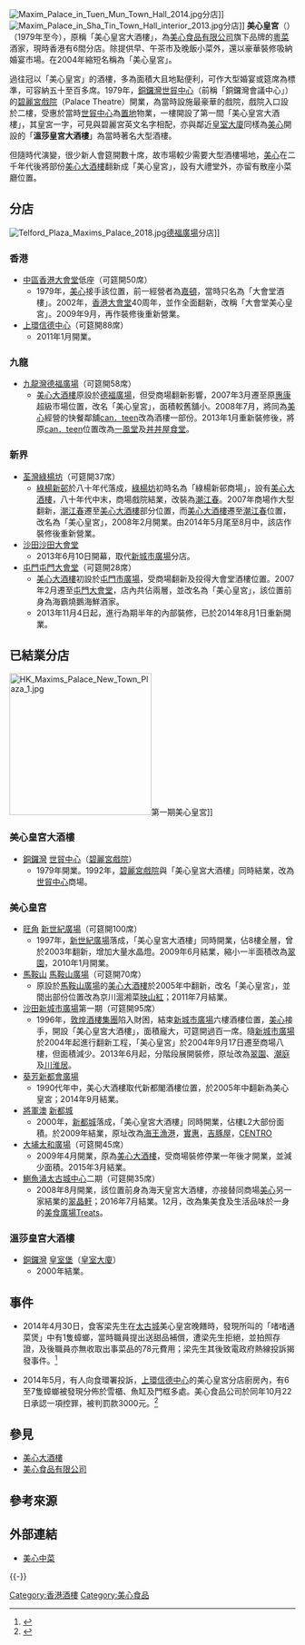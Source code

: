 [[File:Maxim_Palace_in_Tuen_Mun_Town_Hall_2014.jpg|thumb]]分店]]
[[File:Maxim_Palace_in_Sha_Tin_Town_Hall_interior_2013.jpg|thumb]]分店]]
'''美心皇宮'''（{{lang-en|'''Maxim's Palace Chinese Restaurant'''}}）（1979年至今），原稱「美心皇宮大酒樓」，為[[美心食品有限公司|美心食品有限公司]]旗下品牌的[[粵菜|粵菜]]酒家，現時香港有6間分店。除提供早、午茶市及晚飯小菜外，還以豪華裝修吸納婚宴市場。在2004年縮短名稱為「美心皇宮」。

過往冠以「美心皇宮」的酒樓，多為面積大且地點便利，可作大型婚宴或筵席為標準，可容納五十至百多席。1979年，[[銅鑼灣|銅鑼灣]][[世貿中心_(香港)|世貿中心]]（前稱「銅鑼灣會議中心」）的[[碧麗宮戲院|碧麗宮戲院]]（Palace Theatre）開業，為當時設施最豪華的戲院，戲院入口設於二樓，受惠於當時[[世貿中心_(香港)|世貿中心]]為[[置地|置地]]物業，一樓開設了第一間「美心皇宮大酒樓」，其皇宮一字，可見與碧麗宮英文名字相配，亦與鄰近[[皇室大廈|皇室大廈]]同樣為[[美心|美心]]開設的「'''溫莎皇宮大酒樓'''」為當時著名大型酒樓。

但隨時代演變，很少新人會筵開數十席，故市場較少需要大型酒樓場地，[[美心|美心]]在二千年代後將部份[[美心大酒樓|美心大酒樓]]翻新成「美心皇宮」，設有大禮堂外，亦留有散座小菜廳位置。

==分店==
[[File:Telford_Plaza_Maxims_Palace_2018.jpg|thumb]][[德福廣場|德福廣場]]分店]]

=== 香港 ===
*[[中區_(香港)|中區]][[香港大會堂|香港大會堂]]低座（可筵開50席）
**1979年，[[美心|美心]]接手該位置，前一經營者為[[嘉頓|嘉頓]]，當時只名為「大會堂酒樓」。2002年，[[香港大會堂|香港大會堂]]40周年，並作全面翻新，改稱「大會堂美心皇宮」。2009年9月，再作裝修後重新營業。
*[[上環|上環]][[信德中心|信德中心]]（可筵開88席）
**2011年1月開業。

=== 九龍 ===
*[[九龍灣|九龍灣]][[德福廣場|德福廣場]]（可筵開58席）
**[[美心大酒樓|美心大酒樓]]原設於[[德福廣場|德福廣場]]，但受商場翻新影響，2007年3月遷至原[[惠康|惠康]]超級市場位置，改名「美心皇宮」，面積較舊舖小。2008年7月，將同為[[美心|美心]]經營的快餐鄰舖[[can．teen|can．teen]]改為酒樓一部份。2013年1月重新裝修後，將原[[can．teen|can．teen]]位置改為[[一風堂|一風堂]]及[[丼丼屋|丼丼屋食堂]]。

=== 新界 ===
*[[荃灣|荃灣]][[綠楊坊|綠楊坊]]（可筵開37席）
**[[綠楊新邨|綠楊新邨]]於八十年代落成，[[綠楊坊|綠楊坊]]初時名為「綠楊新邨商場」，設有[[美心大酒樓|美心大酒樓]]，八十年代中末，商場戲院結業，改裝為[[潮江春|潮江春]]。2007年商場作大型翻新，[[潮江春|潮江春]]遷至[[美心大酒樓|美心大酒樓]]部分位置，而[[美心大酒樓|美心大酒樓]]遷至[[潮江春|潮江春]]位置，改名為「美心皇宮」，2008年2月開業。由2014年5月尾至8月中，該店作裝修後重新營業。
*[[沙田_(香港)|沙田]][[沙田大會堂|沙田大會堂]]
**2013年6月10日開幕，取代[[新城市廣場|新城市廣場]]分店。
*[[屯門|屯門]][[屯門大會堂|屯門大會堂]]（可筵開28席）
**[[美心大酒樓|美心大酒樓]]初設於[[屯門市廣場|屯門市廣場]]，受商場翻新及投得大會堂酒樓位置。2007年2月遷至[[屯門大會堂|屯門大會堂]]，店內共佔兩層，並改名為「美心皇宮」，該位置前身為海霸燒鵝海鮮酒家。
**2013年11月4日起，進行為期半年的內部裝修，已於2014年8月1日重新開業。

== 已結業分店 ==
[[File:HK_Maxims_Palace_New_Town_Plaza_1.jpg|250px]]第一期美心皇宮]]

=== 美心皇宮大酒樓 ===
*[[銅鑼灣|銅鑼灣]] [[世貿中心_(香港)|世貿中心]]（[[碧麗宮戲院|碧麗宮戲院]]）
**1979年開業。1992年，[[碧麗宮戲院|碧麗宮戲院]]與「美心皇宮大酒樓」同時結業，改為[[世貿中心_(香港)|世貿中心]]商場。

=== 美心皇宮 ===
*[[旺角|旺角]] [[新世紀廣場|新世紀廣場]]（可筵開100席）
**1997年，[[新世紀廣場|新世紀廣場]]落成，「美心皇宮大酒樓」同時開業，佔8樓全層，曾於2003年翻新，增加大量水晶燈。2009年6月結業，縮小一半面積改為[[翠園|翠園]]，2010年1月開業。
*[[馬鞍山_(香港市鎮)|馬鞍山]] [[馬鞍山廣場|馬鞍山廣場]]（可筵開70席）
**原設於[[馬鞍山廣場|馬鞍山廣場]]的[[美心大酒樓|美心大酒樓]]於2005年中翻新，改名「美心皇宮」，並間出部份位置改為京川滬湘菜[[北京樓|映山紅]]；2011年7月結業。
*[[沙田_(香港)|沙田]][[新城市廣場|新城市廣場]]第一期（可筵開95席）
**1996年，[[敦煌酒樓集團|敦煌酒樓集團]]陷入財困，結束[[新城市廣場|新城市廣場]]六樓酒樓位置，[[美心|美心]]接手，開設「美心皇宮大酒樓」，面積龐大，可筵開過百一席。隨[[新城市廣場|新城市廣場]]於2004年起進行翻新工程，「美心皇宮」於2004年9月17日遷至商場八樓，但面積減少。2013年6月起，分階段展開裝修，原址改為[[翠園|翠園]]、[[潮庭|潮庭]]及[[川淮居|川淮居]]。
*[[葵芳|葵芳]][[新都會廣場|新都會廣場]] 
**1990代年中，美心大酒樓取代新都閣酒樓位置，於2005年中翻新為美心皇宮；2014年9月結業。
*[[將軍澳|將軍澳]] [[新都城|新都城]]
**2000年，[[新都城|新都城]]落成，「美心皇宮大酒樓」同時開業，佔樓L2大部份面積。於2009年結業，原址改為[[海王漁港|海王漁港]]，[[實惠|實惠]]，[[吉豚屋|吉豚屋]]，[[CENTRO|CENTRO]]
*[[大埔_(香港)|大埔]][[太和廣場|太和廣場]]（可筵開45席）
**2009年4月開業，原為[[美心大酒樓|美心大酒樓]]，受商場裝修停業一年後才開業，並減少面積。2015年3月結業。
*[[鰂魚涌|鰂魚涌]][[太古城中心|太古城中心]]二期（可筵開35席）
**2008年8月開業，該位置前身為海天皇宮大酒樓，亦接替同商場[[美心|美心]]另一家結業的[[翠晶軒|翠晶軒]]；2016年7月結業。12月，改為集美食及生活品味於一身的[[美食廣場|美食廣場]]Treats。

=== 溫莎皇宮大酒樓 ===
*[[銅鑼灣|銅鑼灣]] [[皇室堡|皇室堡]]（[[皇室大廈|皇室大廈]]）
**2000年結業。

==事件==
*2014年4月30日，食客梁先生在[[太古城|太古城]]美心皇宮晚饍時，發現所叫的「啫啫通菜煲」中有1隻蟑螂，當時職員提出送甜品補償，遭梁先生拒絕，並拍照存證，及後職員亦無收取出事菜品的78元費用；梁先生其後致電政府熱線投訴揭發事件。<ref>{{cite news|url=http://hk.on.cc/hk/bkn/cnt/news/20150226/bkn-20150226103850327-0226_00822_001.html?refer=hn2|title=美心通菜煲「加餸」曱甴　官踢爆已犯47次|date=2015年2月26日|newspaper=''[[東方日報_(香港)|東方日報 (香港)]]''}}</ref>

*2014年5月，有人向食環署投訴，[[上環|上環]][[信德中心|信德中心]]的美心皇宮分店廚房內，有6至7隻蟑螂被發現分佈於雪櫃、魚缸及門框多處。美心食品公司於同年10月22日承認一項控罪，被判罰款3000元。<ref>{{cite news|url=http://news.mingpao.com/pns/%E4%B8%8A%E7%92%B0%E5%BA%97%E7%8F%BE%E6%9B%B1%E7%94%B4%20%E7%BE%8E%E5%BF%83%E7%BD%B0%E6%AC%BE3000/web_tc/article/20141023/s00002/1414000244151|title=上環店現曱甴 美心罰款3000|work=[[明報|明報]]|date=2014年10月23日}}{{zh-hant}}</ref>

==參見==
*[[美心大酒樓|美心大酒樓]]
*[[美心食品有限公司|美心食品有限公司]]

==參考來源==
{{reflist}}

==外部連結==
{{commonscat|Maxim's Palace Chinese Restaurant}}
*[http://www.maximschinese.com.hk 美心中菜]

{{-}}
{{怡和洋行}}

[[Category:香港酒樓|Category:香港酒樓]]
[[Category:美心食品|Category:美心食品]]